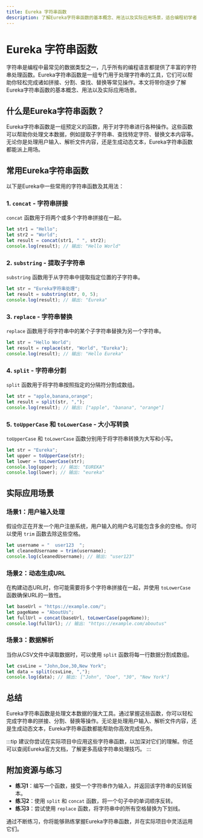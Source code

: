```yaml
---
title: Eureka 字符串函数
description: 了解Eureka字符串函数的基本概念、用法以及实际应用场景，适合编程初学者。
---
```


# Eureka 字符串函数

字符串是编程中最常见的数据类型之一，几乎所有的编程语言都提供了丰富的字符串处理函数。Eureka字符串函数是一组专门用于处理字符串的工具，它们可以帮助你轻松完成诸如拼接、分割、查找、替换等常见操作。本文将带你逐步了解Eureka字符串函数的基本概念、用法以及实际应用场景。

## 什么是Eureka字符串函数？

Eureka字符串函数是一组预定义的函数，用于对字符串进行各种操作。这些函数可以帮助你处理文本数据，例如提取子字符串、查找特定字符、替换文本内容等。无论你是处理用户输入、解析文件内容，还是生成动态文本，Eureka字符串函数都能派上用场。

## 常用Eureka字符串函数

以下是Eureka中一些常用的字符串函数及其用法：

### 1. `concat` - 字符串拼接

`concat` 函数用于将两个或多个字符串拼接在一起。

```javascript
let str1 = "Hello";
let str2 = "World";
let result = concat(str1, " ", str2);
console.log(result); // 输出: "Hello World"
```

### 2. `substring` - 提取子字符串

`substring` 函数用于从字符串中提取指定位置的子字符串。

```javascript
let str = "Eureka字符串处理";
let result = substring(str, 0, 5);
console.log(result); // 输出: "Eureka"
```

### 3. `replace` - 字符串替换

`replace` 函数用于将字符串中的某个子字符串替换为另一个字符串。

```javascript
let str = "Hello World";
let result = replace(str, "World", "Eureka");
console.log(result); // 输出: "Hello Eureka"
```

### 4. `split` - 字符串分割

`split` 函数用于将字符串按照指定的分隔符分割成数组。

```javascript
let str = "apple,banana,orange";
let result = split(str, ",");
console.log(result); // 输出: ["apple", "banana", "orange"]
```

### 5. `toUpperCase` 和 `toLowerCase` - 大小写转换

`toUpperCase` 和 `toLowerCase` 函数分别用于将字符串转换为大写和小写。

```javascript
let str = "Eureka";
let upper = toUpperCase(str);
let lower = toLowerCase(str);
console.log(upper); // 输出: "EUREKA"
console.log(lower); // 输出: "eureka"
```

## 实际应用场景

### 场景1：用户输入处理

假设你正在开发一个用户注册系统，用户输入的用户名可能包含多余的空格。你可以使用 `trim` 函数去除这些空格。

```javascript
let username = "  user123  ";
let cleanedUsername = trim(username);
console.log(cleanedUsername); // 输出: "user123"
```

### 场景2：动态生成URL

在构建动态URL时，你可能需要将多个字符串拼接在一起，并使用 `toLowerCase` 函数确保URL的一致性。

```javascript
let baseUrl = "https://example.com/";
let pageName = "AboutUs";
let fullUrl = concat(baseUrl, toLowerCase(pageName));
console.log(fullUrl); // 输出: "https://example.com/aboutus"
```

### 场景3：数据解析

当你从CSV文件中读取数据时，可以使用 `split` 函数将每一行数据分割成数组。

```javascript
let csvLine = "John,Doe,30,New York";
let data = split(csvLine, ",");
console.log(data); // 输出: ["John", "Doe", "30", "New York"]
```

## 总结

Eureka字符串函数是处理文本数据的强大工具。通过掌握这些函数，你可以轻松完成字符串的拼接、分割、替换等操作。无论是处理用户输入、解析文件内容，还是生成动态文本，Eureka字符串函数都能帮助你高效完成任务。

:::tip
建议你尝试在实际项目中应用这些字符串函数，以加深对它们的理解。你还可以查阅Eureka官方文档，了解更多高级字符串处理技巧。
:::

## 附加资源与练习

- **练习1**：编写一个函数，接受一个字符串作为输入，并返回该字符串的反转版本。
- **练习2**：使用 `split` 和 `concat` 函数，将一个句子中的单词顺序反转。
- **练习3**：尝试使用 `replace` 函数，将字符串中的所有空格替换为下划线。

通过不断练习，你将能够熟练掌握Eureka字符串函数，并在实际项目中灵活运用它们。